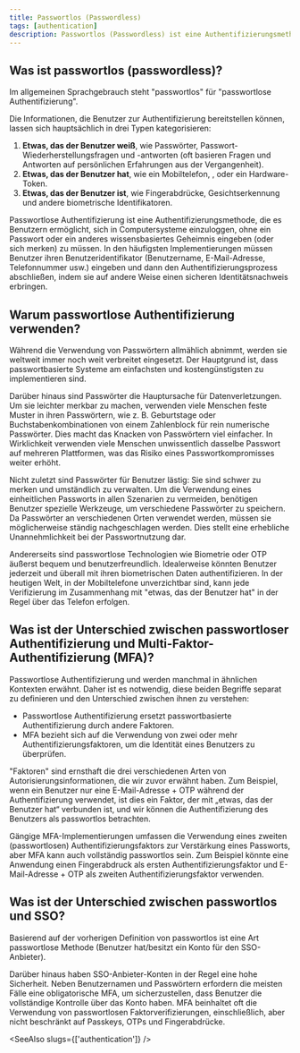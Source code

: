 ```yaml
---
title: Passwortlos (Passwordless)
tags: [authentication]
description: Passwortlos (Passwordless) ist eine Authentifizierungsmethode, die es Benutzern ermöglicht, sich in Computersysteme einzuloggen, ohne ein Passwort oder ein anderes wissensbasiertes Geheimnis eingeben (oder sich merken) zu müssen.
---
```


## Was ist passwortlos (passwordless)?

Im allgemeinen Sprachgebrauch steht "passwortlos" für "passwortlose Authentifizierung".

Die Informationen, die Benutzer zur Authentifizierung bereitstellen können, lassen sich hauptsächlich in drei Typen kategorisieren:

1. **Etwas, das der Benutzer weiß**, wie Passwörter, Passwort-Wiederherstellungsfragen und -antworten (oft basieren Fragen und Antworten auf persönlichen Erfahrungen aus der Vergangenheit).
2. **Etwas, das der Benutzer hat**, wie ein Mobiltelefon, <Ref slug='otp' />, oder ein Hardware-Token.
3. **Etwas, das der Benutzer ist**, wie Fingerabdrücke, Gesichtserkennung und andere biometrische Identifikatoren.

Passwortlose Authentifizierung ist eine Authentifizierungsmethode, die es Benutzern ermöglicht, sich in Computersysteme einzuloggen, ohne ein Passwort oder ein anderes wissensbasiertes Geheimnis eingeben (oder sich merken) zu müssen. In den häufigsten Implementierungen müssen Benutzer ihren Benutzeridentifikator (Benutzername, E-Mail-Adresse, Telefonnummer usw.) eingeben und dann den Authentifizierungsprozess abschließen, indem sie auf andere Weise einen sicheren Identitätsnachweis erbringen.

## Warum passwortlose Authentifizierung verwenden?

Während die Verwendung von Passwörtern allmählich abnimmt, werden sie weltweit immer noch weit verbreitet eingesetzt. Der Hauptgrund ist, dass passwortbasierte Systeme am einfachsten und kostengünstigsten zu implementieren sind.

Darüber hinaus sind Passwörter die Hauptursache für Datenverletzungen. Um sie leichter merkbar zu machen, verwenden viele Menschen feste Muster in ihren Passwörtern, wie z. B. Geburtstage oder Buchstabenkombinationen von einem Zahlenblock für rein numerische Passwörter. Dies macht das Knacken von Passwörtern viel einfacher. In Wirklichkeit verwenden viele Menschen unwissentlich dasselbe Passwort auf mehreren Plattformen, was das Risiko eines Passwortkompromisses weiter erhöht.

Nicht zuletzt sind Passwörter für Benutzer lästig: Sie sind schwer zu merken und umständlich zu verwalten. Um die Verwendung eines einheitlichen Passworts in allen Szenarien zu vermeiden, benötigen Benutzer spezielle Werkzeuge, um verschiedene Passwörter zu speichern. Da Passwörter an verschiedenen Orten verwendet werden, müssen sie möglicherweise ständig nachgeschlagen werden. Dies stellt eine erhebliche Unannehmlichkeit bei der Passwortnutzung dar.

Andererseits sind passwortlose Technologien wie Biometrie oder OTP äußerst bequem und benutzerfreundlich. Idealerweise könnten Benutzer jederzeit und überall mit ihren biometrischen Daten authentifizieren. In der heutigen Welt, in der Mobiltelefone unverzichtbar sind, kann jede Verifizierung im Zusammenhang mit "etwas, das der Benutzer hat" in der Regel über das Telefon erfolgen.

## Was ist der Unterschied zwischen passwortloser Authentifizierung und Multi-Faktor-Authentifizierung (MFA)?

Passwortlose Authentifizierung und <Ref slug='mfa' /> werden manchmal in ähnlichen Kontexten erwähnt. Daher ist es notwendig, diese beiden Begriffe separat zu definieren und den Unterschied zwischen ihnen zu verstehen:

- Passwortlose Authentifizierung ersetzt passwortbasierte Authentifizierung durch andere Faktoren.
- MFA bezieht sich auf die Verwendung von zwei oder mehr Authentifizierungsfaktoren, um die Identität eines Benutzers zu überprüfen.

"Faktoren" sind ernsthaft die drei verschiedenen Arten von Autorisierungsinformationen, die wir zuvor erwähnt haben. Zum Beispiel, wenn ein Benutzer nur eine E-Mail-Adresse + OTP während der Authentifizierung verwendet, ist dies ein Faktor, der mit „etwas, das der Benutzer hat“ verbunden ist, und wir können die Authentifizierung des Benutzers als passwortlos betrachten.

Gängige MFA-Implementierungen umfassen die Verwendung eines zweiten (passwortlosen) Authentifizierungsfaktors zur Verstärkung eines Passworts, aber MFA kann auch vollständig passwortlos sein. Zum Beispiel könnte eine Anwendung einen Fingerabdruck als ersten Authentifizierungsfaktor und E-Mail-Adresse + OTP als zweiten Authentifizierungsfaktor verwenden.

## Was ist der Unterschied zwischen passwortlos und SSO?

Basierend auf der vorherigen Definition von passwortlos ist <Ref slug='single-sign-on' /> eine Art passwortlose Methode (Benutzer hat/besitzt ein Konto für den SSO-Anbieter).

Darüber hinaus haben SSO-Anbieter-Konten in der Regel eine hohe Sicherheit. Neben Benutzernamen und Passwörtern erfordern die meisten Fälle eine obligatorische MFA, um sicherzustellen, dass Benutzer die vollständige Kontrolle über das Konto haben. MFA beinhaltet oft die Verwendung von passwortlosen Faktorverifizierungen, einschließlich, aber nicht beschränkt auf Passkeys, OTPs und Fingerabdrücke.

<SeeAlso slugs={['authentication']} />